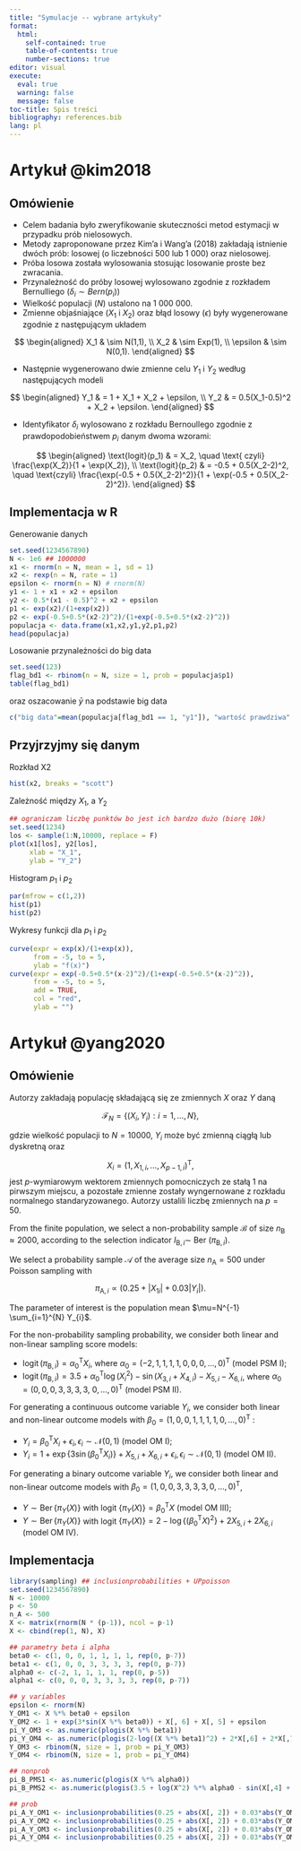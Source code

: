 ```yaml
---
title: "Symulacje -- wybrane artykuły"
format: 
  html:
    self-contained: true
    table-of-contents: true
    number-sections: true
editor: visual
execute: 
  eval: true
  warning: false
  message: false
toc-title: Spis treści
bibliography: references.bib
lang: pl
---
```


# Artykuł @kim2018

## Omówienie

-   Celem badania było zweryfikowanie skuteczności metod estymacji w
    przypadku prób nielosowych.
-   Metody zaproponowane przez Kim'a i Wang'a (2018) zakładają istnienie
    dwóch prób: losowej (o liczebności 500 lub 1 000) oraz nielosowej.
-   Próba losowa została wylosowania stosując losowanie proste bez
    zwracania.
-   Przynależność do próby losowej wylosowano zgodnie z rozkładem
    Bernulliego ($\delta_i \sim Bern(p_i)$)
-   Wielkość populacji ($N$) ustalono na 1 000 000.
-   Zmienne objaśniające ($X_1$ i $X_2$) oraz błąd losowy ($\epsilon$)
    były wygenerowane zgodnie z następującym układem

$$
\begin{aligned}
X_1 & \sim N(1,1), \\
X_2 & \sim Exp(1), \\ 
\epsilon & \sim N(0,1).
\end{aligned}
$$

-   Następnie wygenerowano dwie zmienne celu $Y_1$ i $Y_2$ według
    następujących modeli

$$
\begin{aligned}
Y_1 & = 1 + X_1 + X_2 + \epsilon, \\
Y_2 & = 0.5(X_1-0.5)^2 + X_2 + \epsilon.
\end{aligned}
$$

-   Identyfikator $\delta_i$ wylosowano z rozkładu Bernoullego zgodnie z
    prawdopodobieństwem $p_i$ danym dwoma wzorami:

$$
\begin{aligned}
\text{logit}(p_1) & = X_2, \quad \text{ czyli} \frac{\exp(X_2)}{1 + \exp(X_2)}, \\
\text{logit}(p_2) & = -0.5 + 0.5(X_2-2)^2, \quad \text{czyli} \frac{\exp(-0.5 + 0.5(X_2-2)^2)}{1 + \exp(-0.5 + 0.5(X_2-2)^2)}.
\end{aligned}
$$

## Implementacja w R

Generowanie danych

```r
set.seed(1234567890)
N <- 1e6 ## 1000000
x1 <- rnorm(n = N, mean = 1, sd = 1)
x2 <- rexp(n = N, rate = 1)
epsilon <- rnorm(n = N) # rnorm(N)
y1 <- 1 + x1 + x2 + epsilon
y2 <- 0.5*(x1 - 0.5)^2 + x2 + epsilon
p1 <- exp(x2)/(1+exp(x2))
p2 <- exp(-0.5+0.5*(x2-2)^2)/(1+exp(-0.5+0.5*(x2-2)^2))
populacja <- data.frame(x1,x2,y1,y2,p1,p2)
head(populacja)
```

Losowanie przynależności do big data

```r
set.seed(123)
flag_bd1 <- rbinom(n = N, size = 1, prob = populacja$p1)
table(flag_bd1)
```

oraz oszacowanie $\bar{y}$ na podstawie big data

```r
c("big data"=mean(populacja[flag_bd1 == 1, "y1"]), "wartość prawdziwa" = mean(y1))
```

## Przyjrzyjmy się danym

Rozkład X2

```r
hist(x2, breaks = "scott")
```

Zależność między $X_1$, a $Y_2$

```r
## ograniczam liczbę punktów bo jest ich bardzo dużo (biorę 10k)
set.seed(1234)
los <- sample(1:N,10000, replace = F)
plot(x1[los], y2[los],
     xlab = "X_1",
     ylab = "Y_2")
```

Histogram $p_1$ i $p_2$

```r
par(mfrow = c(1,2))
hist(p1)
hist(p2)
```

Wykresy funkcji dla $p_1$ i $p_2$

```r
curve(expr = exp(x)/(1+exp(x)), 
      from = -5, to = 5,
      ylab = "f(x)")
curve(expr = exp(-0.5+0.5*(x-2)^2)/(1+exp(-0.5+0.5*(x-2)^2)), 
      from = -5, to = 5,
      add = TRUE,
      col = "red",
      ylab = "")
```

# Artykuł @yang2020

## Omówienie 

Autorzy zakładają populację składającą się ze zmiennych $X$ oraz $Y$ daną

$$
\mathcal{F}_{N}=\left\{\left(X_{i}, Y_{i}\right): i=1, \ldots, N\right\},
$$ 

gdzie wielkość populacji to $N=10000$, $Y_{i}$ może być zmienną ciągłą lub dyskretną oraz

$$
X_{i}=\left(1, X_{1, i}, \ldots, X_{p-1, i}\right)^{\mathrm{T}},
$$
jest $p$-wymiarowym wektorem zmiennych pomocniczych ze stałą 1 na pirwszym miejscu, a pozostałe zmienne zostały wyngernowane z rozkładu normalnego standaryzowanego. Autorzy ustalili liczbę zmiennych na $p=50$. 

From the finite population, we select a non-probability sample $\mathcal{B}$ of size $n_{\mathrm{B}} \approx 2000$, according to the selection indicator $I_{\mathrm{B}, i} \sim$ Ber $\left(\pi_{\mathrm{B}, i}\right)$.

We select a probability sample $\mathcal{A}$ of the average size $n_{\mathrm{A}}=500$ under Poisson sampling with

$$
\pi_{\mathrm{A}, i} \propto\left(0.25+\left|X_{1 i}\right|+0.03\left|Y_{i}\right|\right).
$$ 

The parameter of interest is the population mean $\mu=N^{-1} \sum_{i=1}^{N} Y_{i}$.

For the non-probability sampling probability, we consider both linear and non-linear sampling score models:

  + $\operatorname{logit}\left(\pi_{\mathrm{B}, i}\right)=\alpha_{0}^{\mathrm{T}} X_{i}$, where $\alpha_{0}=(-2,1,1,1,1,0,0,0, \ldots, 0)^{\mathrm{T}}$ (model PSM I);
  + $\operatorname{logit}\left(\pi_{\mathrm{B}, i}\right)=3.5+\alpha_{0}^{\mathrm{T}} \log \left(X_{i}^{2}\right)-\sin \left(X_{3, i}+X_{4, i}\right)-X_{5, i}-X_{6, i}$, where $\alpha_{0}=(0,0,0,3,3,3,3$,
$0, \ldots, 0)^{\mathrm{T}}$ (model PSM II).

For generating a continuous outcome variable $Y_{i}$, we consider both linear and non-linear
outcome models with $\beta_{0}=(1,0,0,1,1,1,1,0, \ldots, 0)^{\mathrm{T}}$ :

  + $Y_{i}=\beta_{0}^{\mathrm{T}} X_{i}+\epsilon_{i}, \epsilon_{i} \sim \mathcal{N}(0,1)$ (model OM I);
  + $Y_{i}=1+\exp \left\{3 \sin \left(\beta_{0}^{\mathrm{T}} X_{i}\right)\right\}+X_{5, i}+X_{6, i}+\epsilon_{i}, \epsilon_{i} \sim \mathcal{N}(0,1)$ (model OM II).

For generating a binary outcome variable $Y_{i}$, we consider both linear and non-linear outcome
models with $\beta_{0}=(1,0,0,3,3,3,3,0, \ldots, 0)^{\mathrm{T}}$,

+ $Y \sim \operatorname{Ber}\left\{\pi_{Y}(X)\right\}$ with logit $\left\{\pi_{Y}(X)\right\}=\beta_{0}^{\mathrm{T}} X$ (model OM III);
+ $Y \sim \operatorname{Ber}\left\{\pi_{Y}(X)\right\}$ with logit $\left\{\pi_{Y}(X)\right\}=2-\log \left\{\left(\beta_{0}^{\mathrm{T}} X\right)^{2}\right\}+2 X_{5, i}+2 X_{6, i}$ (model OM IV).

## Implementacja

```r
library(sampling) ## inclusionprobabilities + UPpoisson 
set.seed(1234567890)
N <- 10000
p <- 50
n_A <- 500
X <- matrix(rnorm(N * (p-1)), ncol = p-1)
X <- cbind(rep(1, N), X)

## parametry beta i alpha
beta0 <- c(1, 0, 0, 1, 1, 1, 1, rep(0, p-7))
beta1 <- c(1, 0, 0, 3, 3, 3, 3, rep(0, p-7))
alpha0 <- c(-2, 1, 1, 1, 1, rep(0, p-5))
alpha1 <- c(0, 0, 0, 3, 3, 3, 3, rep(0, p-7))

## y variables
epsilon <- rnorm(N)
Y_OM1 <- X %*% beta0 + epsilon
Y_OM2 <- 1 + exp(3*sin(X %*% beta0)) + X[, 6] + X[, 5] + epsilon
pi_Y_OM3 <- as.numeric(plogis(X %*% beta1))
pi_Y_OM4 <- as.numeric(plogis(2-log((X %*% beta1)^2) + 2*X[,6] + 2*X[,7]))
Y_OM3 <- rbinom(N, size = 1, prob = pi_Y_OM3)
Y_OM4 <- rbinom(N, size = 1, prob = pi_Y_OM4)

## nonprob
pi_B_PMS1 <- as.numeric(plogis(X %*% alpha0))
pi_B_PMS2 <- as.numeric(plogis(3.5 + log(X^2) %*% alpha0 - sin(X[,4] + X[,5]) - X[,6]- X[,7]))

## prob
pi_A_Y_OM1 <- inclusionprobabilities(0.25 + abs(X[, 2]) + 0.03*abs(Y_OM1), n_A)
pi_A_Y_OM2 <- inclusionprobabilities(0.25 + abs(X[, 2]) + 0.03*abs(Y_OM2), n_A)
pi_A_Y_OM3 <- inclusionprobabilities(0.25 + abs(X[, 2]) + 0.03*abs(Y_OM3), n_A)
pi_A_Y_OM4 <- inclusionprobabilities(0.25 + abs(X[, 2]) + 0.03*abs(Y_OM4), n_A)

```

